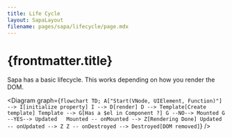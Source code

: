 ```yaml
---
title: Life Cycle
layout: SapaLayout
filename: pages/sapa/lifecycle/page.mdx
---
```



# {frontmatter.title}

Sapa has a basic lifecycle. This works depending on how you render the DOM.

<Diagram
  graph={`
flowchart TD;
  A["Start(VNode, UIElement, Function)"] --> I[initialize property]
  I --> D[render]
  D --> Template[Create template]
  Template --> G[Has a $el in Component ?]
  G --NO--> Mounted
  G --YES--> Updated  
  Mounted -- onMounted --> Z[Rendering Done]
  Updated -- onUpdated --> Z
  Z -- onDestroyed --> Destroyed[DOM removed]
`}
/>
